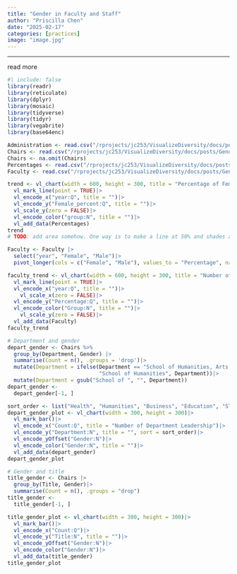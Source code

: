 ```yaml
---
title: "Gender in Faculty and Staff"
author: "Priscilla Chen"
date: "2025-02-17"
categories: [practices]
image: "image.jpg"
---
```


---------------------------------------
read more



```r
#| include: false
library(readr)
library(reticulate)
library(dplyr)
library(mosaic)
library(tidyverse)
library(tidyr)
library(vegabrite)
library(base64enc)
```

```r
Administration <- read.csv("/rprojects/jc253/VisualizeDiversity/docs/posts/Gender Distribution/Core290_Final(Administration).csv")
Chairs <- read.csv("/rprojects/jc253/VisualizeDiversity/docs/posts/Gender Distribution/Core290_Final(Chairs+Directors).csv")
Chairs <- na.omit(Chairs)
Percentages <- read.csv("/rprojects/jc253/VisualizeDiversity/docs/posts/Gender Distribution/Core290_Final(Percentages).csv")
Faculty <- read.csv("/rprojects/jc253/VisualizeDiversity/docs/posts/Gender Distribution/Core290_Final(Faculty #).csv")
```
```r
trend <- vl_chart(width = 600, height = 300, title = "Percentage of Female Students/Faculty (%)")|>
  vl_mark_line(point = TRUE)|>
  vl_encode_x("year:Q", title = "")|>
  vl_encode_y("Female_percent:Q", title = "")|>
  vl_scale_y(zero = FALSE)|>
  vl_encode_color("group:N", title = "")|>
  vl_add_data(Percentages)
trend
# TODO: add area somehow. One way is to make a line at 50% and shades above and below it.
```
```r
Faculty <- Faculty |>
  select("year", "Female", "Male")|>
  pivot_longer(cols = c("Female", "Male"), values_to = "Percentage", names_to = "Group")
```

```r
faculty_trend <- vl_chart(width = 600, height = 300, title = "Number of Female and Male Faculty")|>
  vl_mark_line(point = TRUE)|>
  vl_encode_x("year:Q", title = "")|>
    vl_scale_x(zero = FALSE)|>
  vl_encode_y("Percentage:Q", title = "")|>
  vl_encode_color("Group:N", title = "")|>
    vl_scale_y(zero = FALSE)|>
  vl_add_data(Faculty)
faculty_trend
```


```r
# Department and gender
depart_gender <- Chairs %>%
  group_by(Department, Gender) |>
  summarise(Count = n(), .groups = 'drop')|>
  mutate(Department = ifelse(Department == "School of Humanities, Arts, and Social Sciences", 
                             "School of Humanities", Department))|>
  mutate(Department = gsub("School of ", "", Department))
depart_gender <-
  depart_gender[-1, ]

sort_order <- list("Health", "Humanities", "Business", "Education", "STEM")
depart_gender_plot <- vl_chart(width = 300, height = 300)|>
  vl_mark_bar()|>
  vl_encode_x("Count:Q", title = "Number of Department Leadership")|>
  vl_encode_y("Department:N", title = "", sort = sort_order)|>
  vl_encode_yOffset("Gender:N")|>
  vl_encode_color("Gender:N", title = "")|>
  vl_add_data(depart_gender)
depart_gender_plot
```


```r
# Gender and title
title_gender <- Chairs |>
  group_by(Title, Gender)|>
  summarise(Count = n(), .groups = "drop")
title_gender <-
  title_gender[-1, ]
```


```r
title_gender_plot <- vl_chart(width = 300, height = 300)|>
  vl_mark_bar()|>
  vl_encode_x("Count:Q")|>
  vl_encode_y("Title:N", title = "")|>
  vl_encode_yOffset("Gender:N")|>
  vl_encode_color("Gender:N")|>
  vl_add_data(title_gender)
title_gender_plot
  
```

